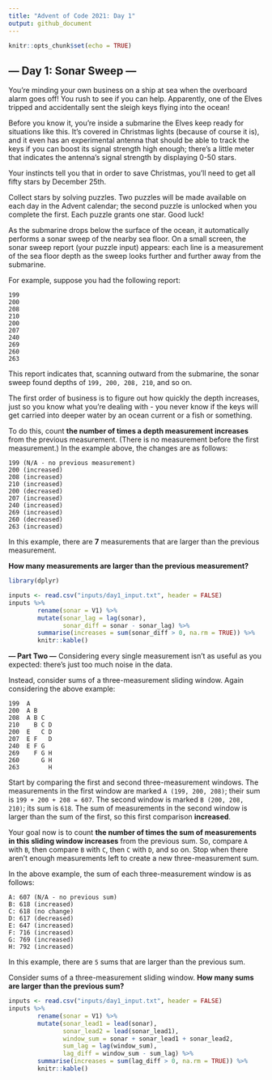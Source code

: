 ```yaml
---
title: "Advent of Code 2021: Day 1"
output: github_document
---
```


```r
knitr::opts_chunk$set(echo = TRUE)
```

## --- Day 1: Sonar Sweep ---
You're minding your own business on a ship at sea when the overboard alarm goes off! You rush to see if you can help. Apparently, one of the Elves tripped and accidentally sent the sleigh keys flying into the ocean!

Before you know it, you're inside a submarine the Elves keep ready for situations like this. It's covered in Christmas lights (because of course it is), and it even has an experimental antenna that should be able to track the keys if you can boost its signal strength high enough; there's a little meter that indicates the antenna's signal strength by displaying 0-50 stars.

Your instincts tell you that in order to save Christmas, you'll need to get all fifty stars by December 25th.

Collect stars by solving puzzles. Two puzzles will be made available on each day in the Advent calendar; the second puzzle is unlocked when you complete the first. Each puzzle grants one star. Good luck!

As the submarine drops below the surface of the ocean, it automatically performs a sonar sweep of the nearby sea floor. On a small screen, the sonar sweep report (your puzzle input) appears: each line is a measurement of the sea floor depth as the sweep looks further and further away from the submarine.

For example, suppose you had the following report:

```
199
200
208
210
200
207
240
269
260
263
```

This report indicates that, scanning outward from the submarine, the sonar sweep found depths of `199, 200, 208, 210`, and so on.

The first order of business is to figure out how quickly the depth increases, just so you know what you're dealing with - you never know if the keys will get carried into deeper water by an ocean current or a fish or something.

To do this, count **the number of times a depth measurement increases** from the previous measurement. (There is no measurement before the first measurement.) In the example above, the changes are as follows:

```
199 (N/A - no previous measurement)
200 (increased)
208 (increased)
210 (increased)
200 (decreased)
207 (increased)
240 (increased)
269 (increased)
260 (decreased)
263 (increased)
```

In this example, there are **7** measurements that are larger than the previous measurement.

**How many measurements are larger than the previous measurement?**

```r
library(dplyr)

inputs <- read.csv("inputs/day1_input.txt", header = FALSE)
inputs %>% 
        rename(sonar = V1) %>% 
        mutate(sonar_lag = lag(sonar),
               sonar_diff = sonar - sonar_lag) %>% 
        summarise(increases = sum(sonar_diff > 0, na.rm = TRUE)) %>% 
        knitr::kable()
```

**--- Part Two ---**
Considering every single measurement isn't as useful as you expected: there's just too much noise in the data.

Instead, consider sums of a three-measurement sliding window. Again considering the above example:

```
199  A      
200  A B    
208  A B C  
210    B C D
200  E   C D
207  E F   D
240  E F G  
269    F G H
260      G H
263        H
```

Start by comparing the first and second three-measurement windows. The measurements in the first window are marked `A (199, 200, 208)`; their sum is `199 + 200 + 208 = 607`. The second window is marked `B (200, 208, 210)`; its sum is `618`. The sum of measurements in the second window is larger than the sum of the first, so this first comparison **increased**.

Your goal now is to count **the number of times the sum of measurements in this sliding window increases** from the previous sum. So, compare `A` with `B`, then compare `B` with `C`, then `C` with `D`, and so on. Stop when there aren't enough measurements left to create a new three-measurement sum.

In the above example, the sum of each three-measurement window is as follows:

```
A: 607 (N/A - no previous sum)
B: 618 (increased)
C: 618 (no change)
D: 617 (decreased)
E: 647 (increased)
F: 716 (increased)
G: 769 (increased)
H: 792 (increased)
```

In this example, there are `5` sums that are larger than the previous sum.

Consider sums of a three-measurement sliding window. **How many sums are larger than the previous sum?**

```r
inputs <- read.csv("inputs/day1_input.txt", header = FALSE)
inputs %>% 
        rename(sonar = V1) %>% 
        mutate(sonar_lead1 = lead(sonar),
               sonar_lead2 = lead(sonar_lead1),
               window_sum = sonar + sonar_lead1 + sonar_lead2, 
               sum_lag = lag(window_sum),
               lag_diff = window_sum - sum_lag) %>% 
        summarise(increases = sum(lag_diff > 0, na.rm = TRUE)) %>% 
        knitr::kable()
```

